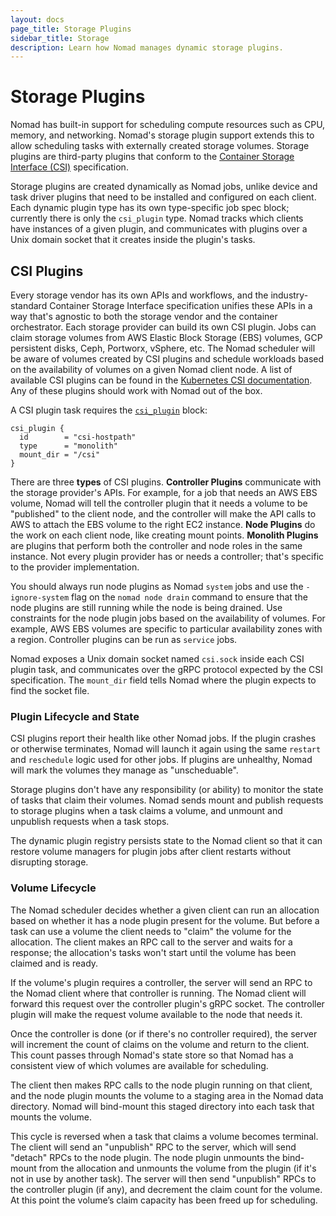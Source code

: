 ```yaml
---
layout: docs
page_title: Storage Plugins
sidebar_title: Storage
description: Learn how Nomad manages dynamic storage plugins.
---
```


# Storage Plugins

Nomad has built-in support for scheduling compute resources such as
CPU, memory, and networking. Nomad's storage plugin support extends
this to allow scheduling tasks with externally created storage
volumes. Storage plugins are third-party plugins that conform to the
[Container Storage Interface (CSI)][csi-spec] specification.

Storage plugins are created dynamically as Nomad jobs, unlike device
and task driver plugins that need to be installed and configured on
each client. Each dynamic plugin type has its own type-specific job
spec block; currently there is only the `csi_plugin` type. Nomad
tracks which clients have instances of a given plugin, and
communicates with plugins over a Unix domain socket that it creates
inside the plugin's tasks.

## CSI Plugins

Every storage vendor has its own APIs and workflows, and the
industry-standard Container Storage Interface specification unifies
these APIs in a way that's agnostic to both the storage vendor and the
container orchestrator. Each storage provider can build its own CSI
plugin. Jobs can claim storage volumes from AWS Elastic Block Storage
(EBS) volumes, GCP persistent disks, Ceph, Portworx, vSphere, etc. The
Nomad scheduler will be aware of volumes created by CSI plugins and
schedule workloads based on the availability of volumes on a given
Nomad client node. A list of available CSI plugins can be found in the
[Kubernetes CSI documentation][csi-drivers-list]. Any of these plugins
should work with Nomad out of the box.

A CSI plugin task requires the [`csi_plugin`][csi_plugin] block:

```hcl
csi_plugin {
  id        = "csi-hostpath"
  type      = "monolith"
  mount_dir = "/csi"
}
```

There are three **types** of CSI plugins. **Controller Plugins**
communicate with the storage provider's APIs. For example, for a job
that needs an AWS EBS volume, Nomad will tell the controller plugin
that it needs a volume to be "published" to the client node, and the
controller will make the API calls to AWS to attach the EBS volume to
the right EC2 instance. **Node Plugins** do the work on each client
node, like creating mount points. **Monolith Plugins** are plugins
that perform both the controller and node roles in the same
instance. Not every plugin provider has or needs a controller; that's
specific to the provider implementation.

You should always run node plugins as Nomad `system` jobs and use the
`-ignore-system` flag on the `nomad node drain` command to ensure that the
node plugins are still running while the node is being drained. Use
constraints for the node plugin jobs based on the availability of volumes. For
example, AWS EBS volumes are specific to particular availability zones with a
region. Controller plugins can be run as `service` jobs.

Nomad exposes a Unix domain socket named `csi.sock` inside each CSI
plugin task, and communicates over the gRPC protocol expected by the
CSI specification. The `mount_dir` field tells Nomad where the plugin
expects to find the socket file.

### Plugin Lifecycle and State

CSI plugins report their health like other Nomad jobs. If the plugin
crashes or otherwise terminates, Nomad will launch it again using the
same `restart` and `reschedule` logic used for other jobs. If plugins
are unhealthy, Nomad will mark the volumes they manage as
"unscheduable".

Storage plugins don't have any responsibility (or ability) to monitor
the state of tasks that claim their volumes. Nomad sends mount and
publish requests to storage plugins when a task claims a volume, and
unmount and unpublish requests when a task stops.

The dynamic plugin registry persists state to the Nomad client so that
it can restore volume managers for plugin jobs after client restarts
without disrupting storage.

### Volume Lifecycle

The Nomad scheduler decides whether a given client can run an
allocation based on whether it has a node plugin present for the
volume. But before a task can use a volume the client needs to "claim"
the volume for the allocation. The client makes an RPC call to the
server and waits for a response; the allocation's tasks won't start
until the volume has been claimed and is ready.

If the volume's plugin requires a controller, the server will send an
RPC to the Nomad client where that controller is running. The Nomad
client will forward this request over the controller plugin's gRPC
socket. The controller plugin will make the request volume available
to the node that needs it.

Once the controller is done (or if there's no controller required),
the server will increment the count of claims on the volume and return
to the client. This count passes through Nomad's state store so that
Nomad has a consistent view of which volumes are available for
scheduling.

The client then makes RPC calls to the node plugin running on that
client, and the node plugin mounts the volume to a staging area in
the Nomad data directory. Nomad will bind-mount this staged directory
into each task that mounts the volume.

This cycle is reversed when a task that claims a volume becomes terminal. The
client will send an "unpublish" RPC to the server, which will send "detach"
RPCs to the node plugin. The node plugin unmounts the bind-mount from the
allocation and unmounts the volume from the plugin (if it's not in use by
another task). The server will then send "unpublish" RPCs to the controller
plugin (if any), and decrement the claim count for the volume. At this point
the volume’s claim capacity has been freed up for scheduling.

[csi-spec]: https://github.com/container-storage-interface/spec
[csi-drivers-list]: https://kubernetes-csi.github.io/docs/drivers.html
[csi_plugin]: /docs/job-specification/csi_plugin
